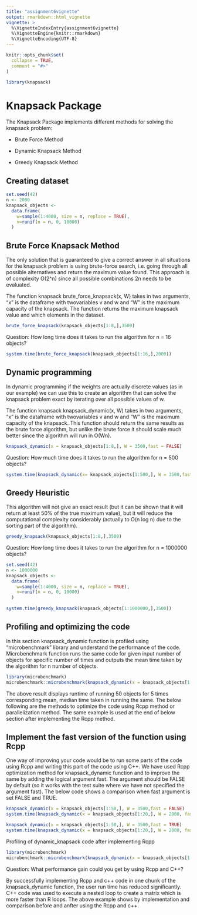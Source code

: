 ```yaml
---
title: "assignment6vignette"
output: rmarkdown::html_vignette
vignette: >
  %\VignetteIndexEntry{assignment6vignette}
  %\VignetteEngine{knitr::rmarkdown}
  %\VignetteEncoding{UTF-8}
---
```


```r
knitr::opts_chunk$set(
  collapse = TRUE,
  comment = "#>"
)
```

```r
library(knapsack)
```

# Knapsack Package 

The Knapsack Package implements different methods for solving the knapsack problem:

* Brute Force Method

* Dynamic Knapsack Method

* Greedy Knapsack Method

## Creating dataset

```r

set.seed(42)
n <- 2000
knapsack_objects <-
  data.frame(
    w=sample(1:4000, size = n, replace = TRUE),
    v=runif(n = n, 0, 10000)
  )
```

## Brute Force Knapsack Method

The only solution that is guaranteed to give a correct answer in all situations for the knapsack problem is using brute-force search, i.e. going through all possible alternatives and return the maximum value found. This approach is of complexity O(2^n) since all possible combinations 2n needs to be evaluated.

The function knapsack brute_force_knapsack(x, W) takes in two arguments, "x" is the dataframe with twovariables v and w and "W" is the maximum capacity of the knapsack. The function returns the maximum knapsack value and which elements in the dataset.

```r
brute_force_knapsack(knapsack_objects[1:8,],3500)
```

Question: How long time does it takes to run the algorithm for n = 16 objects?
```r
system.time(brute_force_knapsack(knapsack_objects[1:16,],2000))
```

## Dynamic programming

In dynamic programming if the weights are actually discrete values (as in our
example) we can use this to create an algorithm that can solve the knapsack problem exact by iterating over all possible values of w.

The function knapsack knapsack_dynamic(x, W) takes in two arguments, "x" is the dataframe with twovariables v and w and "W" is the maximum capacity of the knapsack. This function should return the same results as the brute force algorithm, but unlike the brute force it should scale much better since the algorithm will run in O(Wn).

```r
knapsack_dynamic(x = knapsack_objects[1:8,], W = 3500,fast = FALSE)
```

Question: How much time does it takes to run the algorithm for n = 500 objects?

```r
system.time(knapsack_dynamic(x= knapsack_objects[1:500,], W = 3500,fast = FALSE))
```

## Greedy Heuristic

This algorithm will not give an exact result (but it can be shown that it will return at least 50% of the true maximum value), but it will reduce the computational complexity considerably (actually to O(n log n) due to the sorting part of the algorithm).

```r
greedy_knapsack(knapsack_objects[1:8,],3500)
```

Question: How long time does it takes to run the algorithm for n = 1000000 objects?

```r
set.seed(42)
n <- 1000000
knapsack_objects <-
  data.frame(
    w=sample(1:4000, size = n, replace = TRUE),
    v=runif(n = n, 0, 10000)
  )
  
system.time(greedy_knapsack(knapsack_objects[1:1000000,],3500))
```

## Profiling and optimizing the code

In this section knapsack_dynamic function is profiled using "microbenchmark" library and understand the performance of the code. Microbenchmark function runs the same code for given input number of objects for specific number of times and outputs the mean time taken by the algorithm for n number of objects.

```r
library(microbenchmark)
microbenchmark::microbenchmark(knapsack_dynamic(x = knapsack_objects[1:50,], W = 3500,fast = FALSE),times = 5)

```

The above result displays runtime of running 50 objects for 5 times corresponding mean, median time taken in running the same. The below following are the methods to optimize the code using Rcpp method or parallelization method. The same example is used at the end of below section after implementing the Rcpp method.

## Implement the fast version of the function using Rcpp

One way of improving your code would be to run some parts of the code using Rcpp and writing this part of the code using C++. 
We have used Rcpp optimization method for knapsack_dynamic function and to improve the same by adding the logical argument fast. The argument should be FALSE by default (so it works with the test suite where we have not specified the argument fast).
The below code shows a comparison when fast argument is set FALSE and TRUE.

```r
knapsack_dynamic(x = knapsack_objects[1:50,], W = 3500,fast = FALSE)
system.time(knapsack_dynamic(x = knapsack_objects[1:20,], W = 2000, fast = FALSE))

knapsack_dynamic(x = knapsack_objects[1:50,], W = 3500,fast = TRUE)
system.time(knapsack_dynamic(x = knapsack_objects[1:20,], W = 2000, fast = TRUE))

```

Profiling of dynamic_knapsack code after implementing Rcpp

```r
library(microbenchmark)
microbenchmark::microbenchmark(knapsack_dynamic(x = knapsack_objects[1:50,], W = 3500,fast = TRUE),times = 5)
```



Question: What performance gain could you get by using Rcpp and C++?

By successfully implementing Rcpp and c++ code in one chunk of the knapsack_dynamic function, the user run time has reduced significantly. C++ code was used to execute a nested loop to create a matrix which is more faster than R loops. The above example shows by implementation and comparison before and anfter using the Rcpp and c++.






